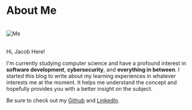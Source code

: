 
<div className={styles.Document}>

# About Me

<br />
<img src="img/profile2.jpg" alt="Me" />
<br />
<br />

Hi, Jacob Here!

I'm currently studying computer science and have a profound interest
in **software development**, **cybersecurity**, and **everything
in between**. I started this blog to write about my learning experiences
in whatever interests me at the moment. It helps me understand
the concept and hopefully provides you with a better insight on the
subject.

Be sure to check out my <a href="https://github.com/jacobleonard545">Github</a> 
and <a href="https://www.linkedin.com/in/jacob-leonard-79658b173/">LinkedIn</a>.


</div>